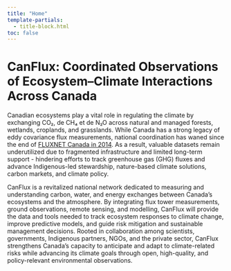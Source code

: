 ```yaml
---
title: "Home"
template-partials:
  - title-block.html
toc: false
---
```


# CanFlux: Coordinated Observations of Ecosystem–Climate Interactions Across Canada

Canadian ecosystems play a vital role in regulating the climate by exchanging CO₂, de CH₄ et de N₂O across natural and managed forests, wetlands, croplands, and grasslands. While Canada has a strong legacy of eddy covariance flux measurements, national coordination has waned since the end of <a href="https://www.earthdata.nasa.gov/data/catalog/ornl-cloud-fluxnet-canada-1335-1" target="_blank">FLUXNET Canada in 2014<a>. As a result, valuable datasets remain underutilized due to fragmented infrastructure and limited long-term support - hindering efforts to track greenhouse gas (GHG) fluxes and advance Indigenous-led stewardship, nature-based climate solutions, carbon markets, and climate policy. 

CanFlux is a revitalized national network dedicated to measuring and understanding carbon, water, and energy exchanges between Canada’s ecosystems and the atmosphere. By integrating flux tower measurements, ground observations, remote sensing, and modelling, CanFlux will provide the data and tools needed to track ecosystem responses to climate change, improve predictive models, and guide risk mitigation and sustainable management decisions. Rooted in collaboration among scientists, governments, Indigenous partners, NGOs, and the private sector, CanFlux strengthens Canada’s capacity to anticipate and adapt to climate-related risks while advancing its climate goals through open, high-quality, and policy-relevant environmental observations. 

